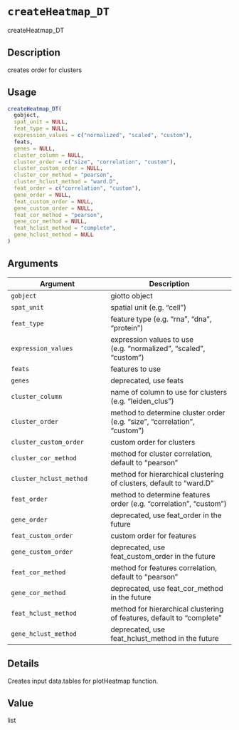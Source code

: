 # `createHeatmap_DT`

createHeatmap_DT


## Description

creates order for clusters


## Usage

```r
createHeatmap_DT(
  gobject,
  spat_unit = NULL,
  feat_type = NULL,
  expression_values = c("normalized", "scaled", "custom"),
  feats,
  genes = NULL,
  cluster_column = NULL,
  cluster_order = c("size", "correlation", "custom"),
  cluster_custom_order = NULL,
  cluster_cor_method = "pearson",
  cluster_hclust_method = "ward.D",
  feat_order = c("correlation", "custom"),
  gene_order = NULL,
  feat_custom_order = NULL,
  gene_custom_order = NULL,
  feat_cor_method = "pearson",
  gene_cor_method = NULL,
  feat_hclust_method = "complete",
  gene_hclust_method = NULL
)
```


## Arguments

Argument      |Description
------------- |----------------
`gobject`     |     giotto object
`spat_unit`     |     spatial unit (e.g. "cell")
`feat_type`     |     feature type (e.g. "rna", "dna", "protein")
`expression_values`     |     expression values to use (e.g. "normalized", "scaled", "custom")
`feats`     |     features to use
`genes`     |     deprecated, use feats
`cluster_column`     |     name of column to use for clusters (e.g. "leiden_clus")
`cluster_order`     |     method to determine cluster order (e.g. "size", "correlation", "custom")
`cluster_custom_order`     |     custom order for clusters
`cluster_cor_method`     |     method for cluster correlation, default to "pearson"
`cluster_hclust_method`     |     method for hierarchical clustering of clusters, default to "ward.D"
`feat_order`     |     method to determine features order (e.g. "correlation", "custom")
`gene_order`     |     deprecated, use feat_order in the future
`feat_custom_order`     |     custom order for features
`gene_custom_order`     |     deprecated, use feat_custom_order in the future
`feat_cor_method`     |     method for features correlation, default to "pearson"
`gene_cor_method`     |     deprecated, use feat_cor_method in the future
`feat_hclust_method`     |     method for hierarchical clustering of features, default to "complete"
`gene_hclust_method`     |     deprecated, use feat_hclust_method in the future


## Details

Creates input data.tables for plotHeatmap function.


## Value

list


